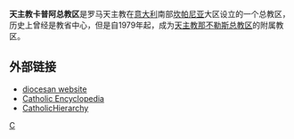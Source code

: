 '''天主教卡普阿总教区'''是罗马天主教在[[意大利|意大利]]南部[[坎帕尼亚|坎帕尼亚]]大区设立的一个总教区，历史上曾经是教省中心，但是自1979年起，成为[[天主教那不勒斯总教区|天主教那不勒斯总教区]]的附属教区。

==外部链接 ==
* [http://www.diocesidicapua.it/ diocesan website] {{Wayback|url=http://www.diocesidicapua.it/ |date=20171110194415 }}
* [http://www.newadvent.org/cathen/03319a.htm Catholic Encyclopedia] {{Wayback|url=http://www.newadvent.org/cathen/03319a.htm |date=20210211024811 }}
* [http://www.catholic-hierarchy.org/diocese/dcapu.html CatholicHierarchy] {{Wayback|url=http://www.catholic-hierarchy.org/diocese/dcapu.html |date=20201103102234 }}

{{意大利天主教教區}}
[[Category:意大利天主教教区|C]]